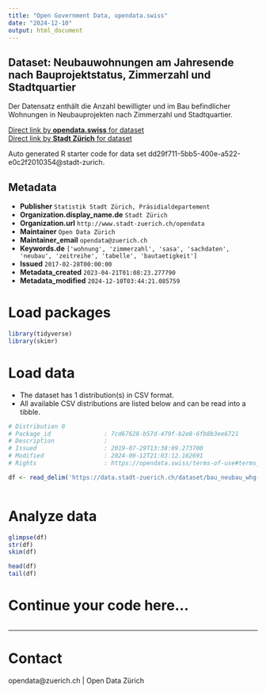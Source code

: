 ```yaml
---
title: "Open Government Data, opendata.swiss"
date: "2024-12-10"
output: html_document
---
```


## Dataset: Neubauwohnungen am Jahresende nach Bauprojektstatus, Zimmerzahl und Stadtquartier


Der Datensatz enthält die Anzahl bewilligter und im Bau befindlicher Wohnungen in Neubauprojekten nach Zimmerzahl und Stadtquartier.


[Direct link by **opendata.swiss** for dataset](https://opendata.swiss/de/dataset/wohnungsbau-nach-zimmerzahl-bauprojektstatus-und-stadtquartier-seit-20091)<br>
[Direct link by **Stadt Zürich** for dataset](https://data.stadt-zuerich.ch/dataset/bau_neubau_whg-projektiert_projstatus_zizahl_quartier_seit2009_od5022)

Auto generated R starter code for data set dd29f711-5bb5-400e-a522-e0c2f2010354@stadt-zurich.

## Metadata

- **Publisher** `Statistik Stadt Zürich, Präsidialdepartement`
- **Organization.display_name.de** `Stadt Zürich`
- **Organization.url** `http://www.stadt-zuerich.ch/opendata`
- **Maintainer** `Open Data Zürich`
- **Maintainer_email** `opendata@zuerich.ch`
- **Keywords.de** `['wohnung', 'zimmerzahl', 'sasa', 'sachdaten', 'neubau', 'zeitreihe', 'tabelle', 'bautaetigkeit']`
- **Issued** `2017-02-28T00:00:00`
- **Metadata_created** `2023-04-21T01:08:23.277790`
- **Metadata_modified** `2024-12-10T03:44:21.085759`


# Load packages

```r

library(tidyverse)
library(skimr)

```

# Load data

-   The dataset has 1 distribution(s) in CSV format.
-   All available CSV distributions are listed below and can be read into a tibble.

```r

# Distribution 0
# Package_id               : 7cd67628-b57d-479f-b2e8-6fb8b3ee6721
# Description              : 
# Issued                   : 2019-07-29T13:38:09.273700
# Modified                 : 2024-09-12T21:03:12.162691
# Rights                   : https://opendata.swiss/terms-of-use#terms_open

df <- read_delim('https://data.stadt-zuerich.ch/dataset/bau_neubau_whg-projektiert_projstatus_zizahl_quartier_seit2009_od5022/download/BAU502OD5022.csv')



```

# Analyze data

```r

glimpse(df)
str(df)
skim(df)

head(df)
tail(df)

```

# Continue your code here...

```r

```

------------------------------------------------------------------------

# Contact

opendata@zuerich.ch | Open Data Zürich
